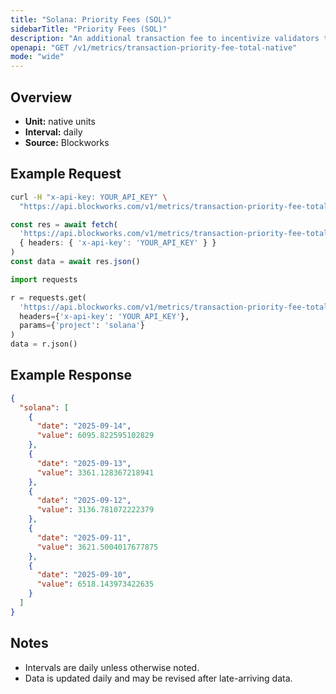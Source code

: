 ```yaml
---
title: "Solana: Priority Fees (SOL)"
sidebarTitle: "Priority Fees (SOL)"
description: "An additional transaction fee to incentivize validators to prioritize and execute transactions."
openapi: "GET /v1/metrics/transaction-priority-fee-total-native"
mode: "wide"
---
```


## Overview

- **Unit:** native units
- **Interval:** daily
- **Source:** Blockworks

## Example Request

<CodeGroup>

```bash cURL
curl -H "x-api-key: YOUR_API_KEY" \
  "https://api.blockworks.com/v1/metrics/transaction-priority-fee-total-native?project=solana"
```

```typescript TypeScript
const res = await fetch(
  'https://api.blockworks.com/v1/metrics/transaction-priority-fee-total-native?project=solana',
  { headers: { 'x-api-key': 'YOUR_API_KEY' } }
)
const data = await res.json()
```

```python Python
import requests

r = requests.get(
  'https://api.blockworks.com/v1/metrics/transaction-priority-fee-total-native',
  headers={'x-api-key': 'YOUR_API_KEY'},
  params={'project': 'solana'}
)
data = r.json()
```

</CodeGroup>

## Example Response

```json
{
  "solana": [
    {
      "date": "2025-09-14",
      "value": 6095.822595102829
    },
    {
      "date": "2025-09-13",
      "value": 3361.128367218941
    },
    {
      "date": "2025-09-12",
      "value": 3136.781072222379
    },
    {
      "date": "2025-09-11",
      "value": 3621.5004017677875
    },
    {
      "date": "2025-09-10",
      "value": 6518.143973422635
    }
  ]
}
```

## Notes
- Intervals are daily unless otherwise noted.
- Data is updated daily and may be revised after late-arriving data.
